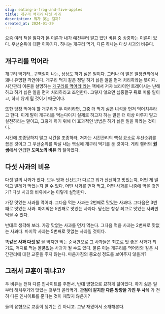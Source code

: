 ```yaml
---
slug: eating-a-frog-and-five-apples
title: 개구리 먹기와 다섯 사과
description: 뭐가 맞는 걸까?
created_at: 2024-01-29
---
```


요즘 여러 책을 읽다가 본 이론과 내가 예전부터 알고 있던 비유 중 상충하는 이론이 있다. 우선순위에 대한 이야기다. 하나는 개구리 먹기,
다른 하나는 다섯 사과의 비유다.

## **개구리를 먹어라**

개구리 먹기라.. 구역질이 나는, 상상도 하기 싫은 일이다. 그러나 이 말은 일정관리에서 꽤나 유명한 격언이다. 개구리 먹기 같은 정말 하기
싫은 일을 먼저 처리하라는 뜻이다. 시간관리 이론을 설명하는 [개구리를
먹어라!라는](https://m.yes24.com/Goods/Detail/11369748) 책에서 저자 브라이언 트레이시는 난해하고 하기
싫은 일을 먼저 처리하라고 조언한다. 그렇지 않으면 십중팔구 뒤로 미룰 일이고, 하지 않게 될 것이기 때문이다.

또한 당장 먹어야 할 개구리가 두 마리라면, 그중 더 먹기 싫은 녀석을 먼저 먹어치우라고 한다. 이게 말이 개구리를 먹는다이지 실제로 하고자
하는 말은 더 이상 미루지 말고 실천하라는 말이고, 그렇게 하기 위해 더 효과적인 방법은 하기 싫은 일을 하라는 것이다.

시간에 조종당하지 말고 시간을 조종하라, 저자는 시간관리의 핵심 요소로 우선순위를 꼽은 것이고 그 우선순위를 박살 내는 핵심에 개구리 먹기를
둔 것이다. 게리 켈러의 [**원씽**](https://m.yes24.com/Goods/Detail/9349031)에서 언급한 **도미노의
비유** 와 닮아있다.

## **다섯 사과의 비유**

다섯 알의 사과가 있다. 모두 맛과 신선도가 다르고 뭐가 신선하고 맛있는지, 어떤 게 덜 익고 벌레가 먹었는지 알 수 있다. 어떤 사과를
먼저 먹고, 어떤 사과를 나중에 먹을 것인가? 다섯 사과의 비유에서는 이렇게 설명한다.

가장 맛있는 사과를 먹어라. 그다음 먹는 사과는 2번째로 맛있는 사과다. 그다음은 3번째로 맛있는 사과. 마지막은 5번째로 맛있는 사과다.
당신은 항상 최고로 맛있는 사과만 먹을 수 있다.

반대로 생각해 보라. 가장 맛없는 사과를 먼저 먹는다. 그다음 먹을 사과는 2번째로 맛없는 사과다. 마지막 사과는 5번째로 맛없는 사과일
것이다.

**똑같은 사과 다섯 알** 을 먹지만 먹는 순서만으로 그 사과들은 최고로 맛 좋은 사과가 되기도, 억지로 먹는 볼품없는 사과가 될 수도
있다. 물론 이는 개구리를 먹어라와 같은 시간관리에 대한 교훈을 주지 않는다. 마음가짐의 중요성 정도를 보여주지 않을까?

## **그래서 교훈이 뭐냐고?**

두 비유는 전혀 다른 인사이트를 주면서, 반대 방향으로 묘하게 닮아있다. 하기 싫은 일부터 해치우기와 맛있는 것부터 골라먹기. **관점이
같지만 다른 방향을 가진 두 사례** 가 전혀 다른 인사이트를 준다는 것이 재밌지 않은가?

둘의 융햡으로 교훈이 생기는 건 아니고. 그냥 재밌어서 소개해본다.
